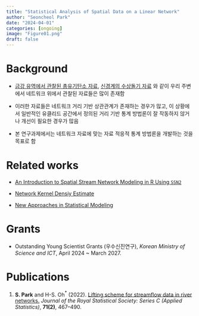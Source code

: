 ```yaml
---
title: "Statistical Analysis of Spatial Data on a Linear Network"
author: "Seoncheol Park"
date: "2024-04-01"
categories: [ongoing]
image: "Figure01.png"
draft: false
---
```


```{=html}
<!--
past, ongoing, forthcoming
-->
```
# Background

- [금강 유역에서 관찰된 총유기탄소 자료](https://academic.oup.com/jrsssc/article/71/2/467/7033928), [신경계의 수상돌기 자료](https://academic.oup.com/jrsssc/article/63/5/673/7073251) 와 같이 우리 주변에서 네트워크 위에서 관찰된 자료들은 많이 존재함

- 이러한 자료들은 네트워크 거리 기반 상관관계가 존재하는 경우가 많고, 이 상황에서 일반적인 유클리드 공간에서 정의된 거리 기반 통계 방법론이 잘 작동하지 않거나 개선이 필요한 경우가 많음

- 본 연구과제에서는 네트워크 자료에 맞는 자료 적응적 통계 방법론을 개발하는 것을 목표로 함

# Related works

- [An Introduction to Spatial Stream Network Modeling in R Using `SSN2`](https://cran.r-project.org/web/packages/SSN2/vignettes/introduction.html#References)

- [Network Kernel Densiy Estimate](https://cran.r-project.org/web/packages/spNetwork/vignettes/NKDE.html)

- [New Approaches in Statistical Modeling](https://edoc.ub.uni-muenchen.de/28868/2/Schneble_Marc.pdf#page76)

# Grants

- Outstanding Young Scientist Grants (우수신진연구), *Korean Ministry of Science and ICT*, April 2024 \~ March 2027.

# Publications

1. **S. Park** and H-S. Oh${}^\ast$ (2022). [Lifting scheme for streamflow data in river networks.](https://rss.onlinelibrary.wiley.com/doi/10.1111/rssc.12542) *Journal of the Royal Statistical Society: Series C (Applied Statistics)*, **71(2)**, 467--490.
